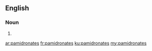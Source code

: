 ==English==

===Noun===
{{head|en|plural}}

# {{plural of|pamidronate|lang=en|nocat=1}}

[[ar:pamidronates]]
[[fr:pamidronates]]
[[ku:pamidronates]]
[[my:pamidronates]]